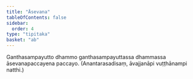 ```yaml
---
title: "Āsevana"
tableOfContents: false
sidebar:
  order: 4
type: "tipitaka"
basket: "ab"
---
```



<DynamicBreadcrumb />

<Division number="87">

<Paragraph number="1806">
Ganthasampayutto dhammo ganthasampayuttassa dhammassa āsevanapaccayena paccayo. (Anantarasadisaṃ, āvajjanāpi vuṭṭhānampi natthi.)
</Paragraph>
</Division>